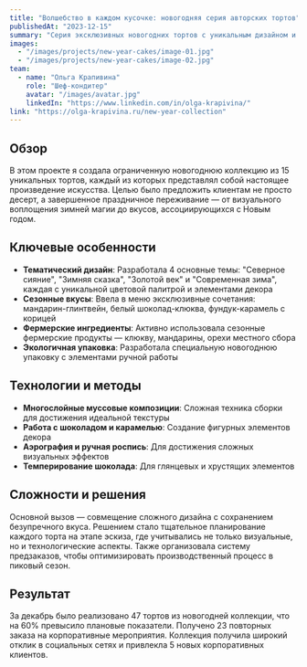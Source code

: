 ```yaml
---
title: "Волшебство в каждом кусочке: новогодняя серия авторских тортов"
publishedAt: "2023-12-15"
summary: "Серия эксклюзивных новогодних тортов с уникальным дизайном и сезонными вкусами, создающая праздничное настроение"
images:
  - "/images/projects/new-year-cakes/image-01.jpg"
  - "/images/projects/new-year-cakes/image-02.jpg"
team:
  - name: "Ольга Крапивина"
    role: "Шеф-кондитер"
    avatar: "/images/avatar.jpg"
    linkedIn: "https://www.linkedin.com/in/olga-krapivina/"
link: "https://olga-krapivina.ru/new-year-collection"
---
```


## Обзор

В этом проекте я создала ограниченную новогоднюю коллекцию из 15 уникальных тортов, каждый из которых представлял собой настоящее произведение искусства. Целью было предложить клиентам не просто десерт, а завершенное праздничное переживание — от визуального воплощения зимней магии до вкусов, ассоциирующихся с Новым годом.

## Ключевые особенности

- **Тематический дизайн**: Разработала 4 основные темы: "Северное сияние", "Зимняя сказка", "Золотой век" и "Современная зима", каждая с уникальной цветовой палитрой и элементами декора
- **Сезонные вкусы**: Ввела в меню эксклюзивные сочетания: мандарин-глинтвейн, белый шоколад-клюква, фундук-карамель с корицей
- **Фермерские ингредиенты**: Активно использовала сезонные фермерские продукты — клюкву, мандарины, орехи местного сбора
- **Экологичная упаковка**: Разработала специальную новогоднюю упаковку с элементами ручной работы

## Технологии и методы

- **Многослойные муссовые композиции**: Сложная техника сборки для достижения идеальной текстуры
- **Работа с шоколадом и карамелью**: Создание фигурных элементов декора
- **Аэрография и ручная роспись**: Для достижения сложных визуальных эффектов
- **Темперирование шоколада**: Для глянцевых и хрустящих элементов

## Сложности и решения

Основной вызов — совмещение сложного дизайна с сохранением безупречного вкуса. Решением стало тщательное планирование каждого торта на этапе эскиза, где учитывались не только визуальные, но и технологические аспекты. Также организовала систему предзаказов, чтобы оптимизировать производственный процесс в пиковый сезон.

## Результат

За декабрь было реализовано 47 тортов из новогодней коллекции, что на 60% превысило плановые показатели. Получено 23 повторных заказа на корпоративные мероприятия. Коллекция получила широкий отклик в социальных сетях и привлекла 5 новых корпоративных клиентов.